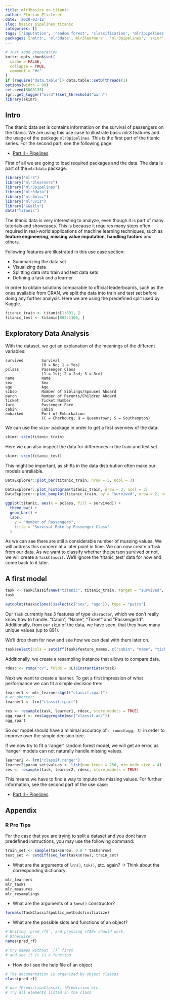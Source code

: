 ```yaml
---
title: mlr3basics on titanic
author: Florian Pfisterer
date: '2020-03-12'
slug: basics_pipelines_titanic
categories: []
tags: ['imputation', 'random forest', 'classification', 'mlr3pipelines', 'feature-engineering']
packages: ['mlr3', 'mlr3data', mlr3learners', 'mlr3pipelines', 'skimr', 'DataExplorer', 'stringi', 'ggplot2', 'mlr3viz']
---
```


```r
# Just some preparation
knitr::opts_chunk$set(
  cache = FALSE,
  collapse = TRUE,
  comment = "#>"
)
if (require("data.table")) data.table::setDTthreads(1)
options(width = 90)
set.seed(8008135)
lgr::get_logger("mlr3")$set_threshold("warn")
library(skimr)
```

## Intro

The titanic data set is contains information on the survival of passengers on the titanic.
We are using this use case to illustrate basic mlr3 features and the usage of the package `mlr3pipelines`.
This is the first part of the titanic series.
For the second part, see the following page:

* [Part II - Pipelines](/mlr3_pipelines_titanic/)

First of all we are going to load required packages and the data. 
The data is part of the `mlr3data` package.

```r
library("mlr3")
library("mlr3learners")
library("mlr3pipelines")
library("mlr3data")
library("mlr3misc")
library("mlr3viz")
library("GGally")
data("titanic")
```

The titanic data is very interesting to analyze, even though it is part of many tutorials and showcases. 
This is because it requires many steps often required in real-world applications of machine learning techniques, such as **feature engineering**, **missing value imputation**, **handling factors** and others.

Following features are illustrated in this use case section:
  
* Summarizing the data set
* Visualizing data
* Splitting data into train and test data sets
* Defining a task and a learner

In order to obtain solutions comparable to official leaderboards, such as the ones available from CRAN, we split the data into train and test set before doing any further analysis.
Here we are using the predefined split used by Kaggle. 

```r
titanic_train <- titanic[1:891, ]
titanic_test <- titanic[892:1309, ]
```


## Exploratory Data Analysis

With the dataset, we get an explanation of the meanings of the different variables:

```
survived        Survival
                (0 = No; 1 = Yes)
pclass          Passenger Class
                (1 = 1st; 2 = 2nd; 3 = 3rd)
name            Name
sex             Sex
age             Age
sibsp           Number of Siblings/Spouses Aboard
parch           Number of Parents/Children Aboard
ticket          Ticket Number
fare            Passenger Fare
cabin           Cabin
embarked        Port of Embarkation
                (C = Cherbourg; Q = Queenstown; S = Southampton)
```

We can use the `skimr` package in order to get a first overview of the data:

```r
skimr::skim(titanic_train)
```

Here we can also inspect the data for differences in the train and test set. 

```r
skimr::skim(titanic_test)
```


This might be important, as shifts in the data distribution often make our models unreliable.

```r
DataExplorer::plot_bar(titanic_train, nrow = 5, ncol = 3)
```

```r
DataExplorer::plot_histogram(titanic_train, nrow = 2, ncol = 3)
DataExplorer::plot_boxplot(titanic_train, by = "survived", nrow = 2, ncol = 3)
```

```r
ggplot(titanic, aes(x = pclass, fill = survived)) +
  theme_bw() +
  geom_bar() +
  labs(
    y = "Number of Passengers",
    title = "Survival Rate by Passenger Class"
  )
```

As we can see there are still a considerable number of mussing values. We will address this concern at a later point in time. 
We can now create a `Task` from our data. 
As we want to classify whether the person survived or not, we will create a 
`TaskClassif`. We'll ignore the 'titanic_test' data for now and come back to it later.

## A first model

```r
task <- TaskClassif$new("titanic", titanic_train, target = "survived", positive = "1")
task
```

```r
autoplot(task$clone()$select(c("sex", "age")), type = "pairs")
```

Our `Task` currently has $3$ features of type `character`, which we don't really know how  to handle:
"Cabin", "Name", "Ticket" and "PassengerId".
Additionally, from our `skim` of the data, we have seen, that they have many unique values (up to 891).

We'll drop them for now and see how we can deal with them later on.

```r
task$select(cols = setdiff(task$feature_names, c("cabin", "name", "ticket")))
```

Additionally, we create a resampling instance that allows to compare data.

```r
rdesc <- rsmp("cv", folds = 3L)$instantiate(task)
```

Next we want to create a learner.
To get a first impression of what performance we can fit a simple decision tree:

```r
learner1 <- mlr_learners$get("classif.rpart")
# or shorter:
learner1 <- lrn("classif.rpart")

res <- resample(task, learner1, rdesc, store_models = TRUE)
agg_rpart <- res$aggregate(msr("classif.acc"))
agg_rpart
```

So our model should have a minimal accuracy of `r round(agg, 3)` in order to improve over the
simple decision tree.


If we now try to fit a 'ranger' random forest model, we will get an error, 
as 'ranger' models can not naturally handle missing values.

```r
learner2 <- lrn("classif.ranger")
learner2$param_set$values <- list(num.trees = 250, min.node.size = 4)
res <- resample(task, learner2, rdesc, store_models = TRUE)
```

This means we have to find a way to impute the missing values.
For further information, see the second part of the use case: 

* [Part II - Pipelines](/mlr3_pipelines_titanic/)

## Appendix

### R Pro Tips

For the case that you are trying to split a dataset and you dont have predefined instructions, you may use the following command:

```r
train_set <- sample(task$nrow, 0.8 * task$nrow)
test_set <- setdiff(seq_len(task$nrow), train_set)
```

* What are the arguments of `lrn()`, `tsk()`, etc. again? -> Think about the corresponding dictionary.

```r
mlr_learners
mlr_tasks
mlr_measures
mlr_resamplings
```

* What are the arguments of a `$new()` constructor?

```r
formals(TaskClassif$public_methods$initialize)
```

* What are the possible slots and functions of an object?

```r
# Writing `pred_rf$`, and pressing <TAB> should work.
# Otherwise:
names(pred_rf)

# try names without `()` first
# and see if it is a function
```

* How do I see the help file of an object

```r
# The documentation is organized by object classes
class(pred_rf)

# use ?PredictionClassif, ?Prediction etc.
# Try all elements listed in the class
```
